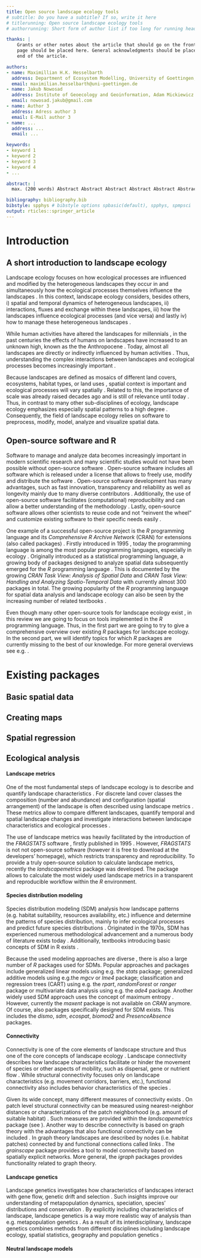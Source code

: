 ```yaml
---
title: Open source landscape ecology tools
# subtitle: Do you have a subtitle? If so, write it here
# titlerunning: Open source landscape ecology tools
# authorrunning: Short form of author list if too long for running head

thanks: | 
    Grants or other notes about the article that should go on the front 
    page should be placed here. General acknowledgments should be placed at the
    end of the article.

authors: 
- name: Maximillian H.K. Hesselbarth
  address: Department of Ecosystem Modelling, University of Goettingen, Buesgenweg 4, 37077 Goettingen, Germany
  email: maximilian.hesselbarth@uni-goettingen.de
- name: Jakub Nowosad
  address: Institute of Geoecology and Geoinformation, Adam Mickiewicz University, Krygowskiego 10, 61-680 Poznan, Poland
  email: nowosad.jakub@gmail.com
- name: Author 3
  address: Adress author 3
  email: E-Mail author 3
- name: ...
  address: ...
  email: ...

keywords:
- keyword 1
- keyword 2
- keyword 3
- keyword 4
- ...

abstract: |
  max. (200 words) Abstract Abstract Abstract Abstract Abstract Abstract Abstract Abstract Abstract Abstract Abstract Abstract Abstract Abstract Abstract Abstract Abstract Abstract Abstract Abstract Abstract Abstract Abstract Abstract Abstract Abstract Abstract Abstract Abstract Abstract Abstract Abstract Abstract Abstract Abstract Abstract Abstract Abstract Abstract Abstract Abstract Abstract Abstract Abstract Abstract Abstract Abstract Abstract Abstract Abstract Abstract Abstract Abstract Abstract Abstract Abstract Abstract Abstract Abstract Abstract Abstract Abstract Abstract Abstract Abstract Abstract Abstract Abstract Abstract Abstract Abstract Abstract Abstract Abstract Abstract Abstract Abstract Abstract Abstract Abstract Abstract Abstract Abstract Abstract Abstract Abstract Abstract Abstract Abstract Abstract Abstract Abstract Abstract Abstract Abstract Abstract Abstract Abstract Abstract Abstract

bibliography: bibliography.bib
bibstyle: spphys # bibstyle options spbasic(default), spphys, spmpsci
output: rticles::springer_article
---
```


# Introduction {#sec:intro}

## A short introduction to landscape ecology {#sec:landscape_ecology}

Landscape ecology focuses on how ecological processes are influenced and modified by the heterogeneous landscapes they occur in and simultaneously how the ecological processes themselves influence the landscapes \cite{Turner1989,Turner2005,With2019}. In this context, landscape ecology considers, besides others, i) spatial and temporal dynamics of heterogeneous landscapes, ii) interactions, fluxes and exchange within these landscapes, iii) how the landscapes influence ecological processes (and vice versa) and lastly iv) how to manage these heterogeneous landscapes \cite{Risser1984,Turner1989}.

<!-- MH: Not super happy with the list i) - iv) -->

While human activities have altered the landscapes for millennials \cite{Ellis2011,Ellis2015}, in the past centuries the effects of humans on landscapes have increased to an unknown high, known as the the Anthropocene \cite{Crutzen2002}. Today, almost all landscapes are directly or indirectly influenced by human activities \cite{Vitousek1997}. Thus, understanding the complex interactions between landscapes and ecological processes becomes increasingly important \cite{With2019}. 

Because landscapes are defined as mosaics of different land covers, ecosystems, habitat types, or land uses \cite{Forman1986,Forman1995,Wiens1995}, spatial context is important and ecological processes will vary spatially \cite{With2019}. Related to this, the importance of scale was already raised decades ago \cite{Wiens1989,Levin1992,Jelinski1996} and is still of relevance until today \cite{Simova2012,Estes2018}. Thus, in contrast to many other sub-disciplines of ecology, landscape ecology emphasizes especially spatial patterns to a high degree \cite{Risser1984}. Consequently, the field of landscape ecology relies on software to preprocess, modify, model, analyze and visualize spatial data.

<!-- MH: Do we need some more basic introduction to landscape ecology? -->

## Open-source software and R {#sec:open_source}

Software to manage and analyze data becomes increasingly important in modern scientific research \cite{Wilson2014} and many scientific studies would not have been possible without open-source software \cite{Prlic2012}. Open-source software includes all software which is released under a license that allows to freely use, modify and distribute the software \cite{St.Laurent2008}. Open-source software development has many advantages, such as fast innovation, transparency and reliability as well as longevity mainly due to many diverse contributors \cite{vonKrogh2006,St.Laurent2008}. Additionally, the use of open-source software facilitates (computational) reproducibility and can allow a better understanding of the methodology \cite{Prlic2012,Powers2019}. Lastly, open-source software allows other scientists to reuse code and not "reinvent the wheel" \cite{Prlic2012} and customize existing software to their specific needs easily \cite{Steiniger2009}. 

One example of a successful open-source project is the *R* programming language and its *Comprehensive R Archive Network* (CRAN) for extensions (also called packages) \cite{RCoreTeam2019}. Firstly introduced in 1995 \cite{Smith2016}, today the programming language is among the most popular programming languages, especially in ecology \cite{Lai2019}. Originally introduced as a statistical programming language, a growing body of packages designed to analyze spatial data subsequently emerged for the *R* programming language \cite{Bivand2006}. This is documented by the growing *CRAN Task View: Analysis of Spatial Data* \cite{Bivand2019a} and *CRAN Task View: Handling and Analyzing Spatio-Temporal Data* \cite{Pebesma2020} with currently almost 300 packages in total. The growing popularity of the *R* programming language for spatial data analysis and landscape ecology can also be seen by the increasing number of related textbooks \cite{Fletcher2019,Lovelace2019,Pebesma2019a}.

Even though many other open-source tools for landscape ecology exist \cite{QGISDevelopmentTeam2016,GRASSDevelopmentTeam2017,Porta2017}, in this review we are going to focus on tools implemented in the *R* programming language. Thus, in the first part we are going to try to give a comprehensive overview over existing *R* packages for landscape ecology. In the second part, we will identify topics for which *R* packages are currently missing to the best of our knowledge. For more general overviews see e.g. \cite{Jolma2008,Steiniger2009,Steiniger2009a,Istvan2012}.

# Existing packages {#sec:existing_packages}

<!-- MH: I went for a structure where in the first paragraph I briefly introduce the topic and then list the most common packages. -->

<!-- MH: Maybe we need to think about a table with the topics and the packages as a nice overview. Additionally, a figure where we show a typical workflow would be nice maybe -->

<!-- MH: What about packages that are not on CRAN anymore, e.g. adehabitat? -->

<!-- MH: Add references for all packages -->

## Basic spatial data

<!--MH: Short paragraph about scale; *grainchanger*; DOI: 10.1111/2041-210X.13177 -->

<!-- MH: landscapetools; DOI: 10.1111/2041-210X.13076 -->

## Creating maps

## Spatial regression
<!-- MH: Do we really want to include this? Not really a landscape ecology topic but rather (geo) spatial stats I would argue -->

## Ecological analysis {#sec:ecological_analysis}

#### Landscape metrics {#sec:landscape_metrics}

One of the most fundamental steps of landscape ecology is to describe and quantify landscape characteristics \cite{Turner2005,Lausch2015}. For discrete land cover classes the composition (number and abundance) and configuration (spatial arrangement) of the landscape is often described using landscape metrics \cite{Gustafson1998,Uuemaa2009,Uuemaa2013,Gustafson2019}. These metrics allow to compare different landscapes, quantify temporal and spatial landscape changes and investigate interactions between landscape characteristics and ecological processes \cite{Uuemaa2009}. 

The use of landscape metrics was heavily facilitated by the introduction of the *FRAGSTATS* software \cite{McGarigal2012}, firstly published in 1995 \cite{Kupfer2012,Gustafson2019}. However, *FRAGSTATS* is not not open-source software (however it is free to download at the developers' homepage), which restricts transparency and reproducibility. To provide a truly open-source solution to calculate landscape metrics, recently the *landscapemetrics* package \cite{Hesselbarth2019a} was developed. The package allows to calculate the most widely used landscape metrics in a transparent and reproducible workflow within the *R* environment. 

#### Species distribution modeling {#sec:SDM}

Species distribution modeling (SDM) analysis how landscape patterns (e.g. habitat suitability, resources availability, etc.) influence and determine the patterns of species distribution, mainly to infer ecological processes and predict future species distributions \cite{Wiersma2011}. Originated in the 1970s, SDM has experienced numerous methodological advancement and a numerous body of literature exists today \cite{Zimmermann2010}. Additionally, textbooks introducing  basic concepts of SDM in R exists \cite{Guisan2017,Fletcher2019}.

Because the used modeling approaches are diverse \cite{Hooten2011,Kerr2011,Fletcher2019}, there is also a large number of *R* packages used for SDMs. Popular approaches and packages include generalized linear models using e.g. the *stats* package; generalized additive models using e.g.the *mgcv* or *lme4* package; classification and regression trees (CART) using e.g. the *rpart*, *randomForest* or *ranger* package or multivariate data analysis using e.g. the *ade4* package. Another widely used SDM approach uses the concept of maximum entropy \cite{Phillips2006,Fletcher2019}. However, currently the *maxent* package is not available on *CRAN* anymore. Of course, also packages specifically designed for SDM exists. This includes the *dismo*, *sdm*, *ecospat*, *biomod2* and *PresenceAbsence* packages.

#### Connectivity {#sec:connectivity}
Connectivity is one of the core elements of landscape structure \cite{Taylor1993} and thus one of the core concepts of landscape ecology \cite{With2019}. Landscape connectivity describes how landscape characteristics facilitate or hinder the movement of species \cite{Tischendorf2000} or other aspects of mobility, such as dispersal, gene or nutrient flow \cite{With2019}. While structural connectivity focuses only on landscape characteristics (e.g. movement corridors, barriers, etc.), functional connectivity also includes behavior characteristics of the species \cite{Tischendorf2000,With2019}. 

Given its wide concept, many different measures of connectivity exists \cite{Kindlmann2008}. On patch level structural connectivity can be measured using nearest-neighbor distances or characterizations of the patch neighborhood (e.g. amount of suitable habitat) \cite{Kindlmann2008,With2019}. Such measures are provided within the *landscapemetrics* package (see \ref{sec:landscape_metrics}). Another way to describe connectivity is based on graph theory with the advantages that also functional connectivity can be included \cite{Kindlmann2008}. In graph theory  \cite{Laita2011} landscapes are described by nodes (i.e. habitat patches) connected by and functional connections called links \cite{Laita2011}. The *grainscape* package \cite{Chubaty2020} provides a tool to model connectivity based on spatially explicit networks. More general, the *igraph* packages \cite{Csardi2006} provides functionality related to graph theory.

<!-- MH: Work-in-Progress -->

<!-- - resistance surfaces (DOI: https://doi.org/10.1016/S0169-2046(02)00242-6): *gdistance* package DOI: 10.18637/jss.v076.i13-->

<!-- - *samc*: an R package for connectivity modeling with spatial absorbing Markov chains; DOI: https://doi.org/10.1111/ecog.04891 -->


#### Landscape genetics {#sec:landscape_genetics}

Landscape genetics investigates how characteristics of landscapes interact with gene flow, genetic drift and selection \cite{Manel2003}. Such insights improve our understanding of metapopulation dynamics, speciation, species’ distributions and conservation \cite{Storfer2007}. By explicitly including characteristics of landscape, landscape genetics is a way more realistic way of analysis than e.g. metapopulation genetics \cite{Holderegger2006}. As a result of its interdisciplinary, landscape genetics combines methods from different disciplines including landscape ecology, spatial statistics, geography and population genetics \cite{Storfer2007}.

<!-- MH: Work-in-Progress -->
<!-- There seems to be a lot of connection to basic connectivity -->
<!-- ISOLATION BY RESISTANCE; DOI: 10.1111/j.0014-3820.2006.tb00500.x -->
<!-- *graph4lg*  -->
<!-- *gdistance* -->
<!-- *lme4* -->
<!-- *HierDpart* -->
<!-- *PopGenReport* -->
<!-- https://dyerlab.github.io/Landscape-Genetics-Data-Analysis/index.html -->

#### Neutral landscape models {#sec:NLM}

<!-- MH: NLMR; DOI:  https://doi.org/10.1111/2041-210X.13076 -->
